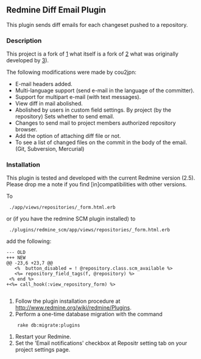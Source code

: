 == Redmine Diff Email Plugin ==

This plugin sends diff emails for each changeset pushed to a repository.

=== Description ===

This project is a fork of
[https://github.com/cou2jpn/redmine_diff_email]
what itself is a fork of
[https://github.com/kahseng/redmine_diff_email.git]
what was originally developed by
[https://github.com/Lamar/]).

The following modifications were made by cou2jpn:

* E-mail headers added.
* Multi-language support (send e-mail in the language of the committer).
* Support for multipart e-mail (with text messages).
* View diff in mail abolished.
* Abolished by users in custom field settings. By project (by the repository) Sets whether to send email.
* Changes to send mail to project members authorized repository browser.
* Add the option of attaching diff file or not.
* To see a list of changed files on the commit in the body of the email. (Git, Subversion, Mercurial)

=== Installation ===

This plugin is tested and developed with the current Redmine version (2.5).
Please drop me a note if you find [in]compatibilities with other versions.

To

  ./app/views/repositories/_form.html.erb

or (if you have the redmine SCM plugin installed) to

  ./plugins/redmine_scm/app/views/repositories/_form.html.erb

add the following:

 --- OLD
 +++ NEW
 @@ -23,6 +23,7 @@
    <%  button_disabled = ! @repository.class.scm_available %>
    <%= repository_field_tags(f, @repository) %>
  <% end %>
 +<%= call_hook(:view_repository_form) %>
  </div>
  <p>

# Follow the plugin installation procedure at http://www.redmine.org/wiki/redmine/Plugins.
# Perform a one-time database migration with the command
     rake db:migrate:plugins
# Restart your Redmine.
# Set the 'Email notifications' checkbox at Repositr setting tab on your project settings page.
